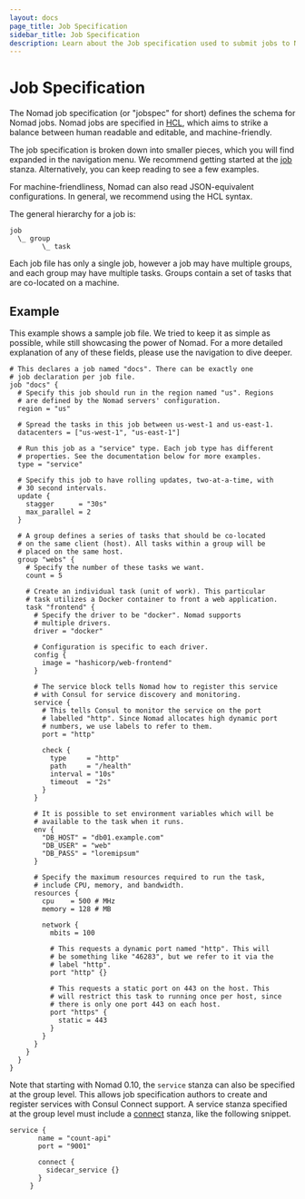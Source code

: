 ```yaml
---
layout: docs
page_title: Job Specification
sidebar_title: Job Specification
description: Learn about the Job specification used to submit jobs to Nomad.
---
```


# Job Specification

The Nomad job specification (or "jobspec" for short) defines the schema for
Nomad jobs. Nomad jobs are specified in [HCL][], which aims to strike a balance
between human readable and editable, and machine-friendly.

The job specification is broken down into smaller pieces, which you will find
expanded in the navigation menu. We recommend getting started at the [job][]
stanza. Alternatively, you can keep reading to see a few examples.

For machine-friendliness, Nomad can also read JSON-equivalent configurations. In
general, we recommend using the HCL syntax.

The general hierarchy for a job is:

```text
job
  \_ group
        \_ task
```

Each job file has only a single job, however a job may have multiple groups, and
each group may have multiple tasks. Groups contain a set of tasks that are
co-located on a machine.

## Example

This example shows a sample job file. We tried to keep it as simple as possible,
while still showcasing the power of Nomad. For a more detailed explanation of
any of these fields, please use the navigation to dive deeper.

```hcl
# This declares a job named "docs". There can be exactly one
# job declaration per job file.
job "docs" {
  # Specify this job should run in the region named "us". Regions
  # are defined by the Nomad servers' configuration.
  region = "us"

  # Spread the tasks in this job between us-west-1 and us-east-1.
  datacenters = ["us-west-1", "us-east-1"]

  # Run this job as a "service" type. Each job type has different
  # properties. See the documentation below for more examples.
  type = "service"

  # Specify this job to have rolling updates, two-at-a-time, with
  # 30 second intervals.
  update {
    stagger      = "30s"
    max_parallel = 2
  }

  # A group defines a series of tasks that should be co-located
  # on the same client (host). All tasks within a group will be
  # placed on the same host.
  group "webs" {
    # Specify the number of these tasks we want.
    count = 5

    # Create an individual task (unit of work). This particular
    # task utilizes a Docker container to front a web application.
    task "frontend" {
      # Specify the driver to be "docker". Nomad supports
      # multiple drivers.
      driver = "docker"

      # Configuration is specific to each driver.
      config {
        image = "hashicorp/web-frontend"
      }

      # The service block tells Nomad how to register this service
      # with Consul for service discovery and monitoring.
      service {
        # This tells Consul to monitor the service on the port
        # labelled "http". Since Nomad allocates high dynamic port
        # numbers, we use labels to refer to them.
        port = "http"

        check {
          type     = "http"
          path     = "/health"
          interval = "10s"
          timeout  = "2s"
        }
      }

      # It is possible to set environment variables which will be
      # available to the task when it runs.
      env {
        "DB_HOST" = "db01.example.com"
        "DB_USER" = "web"
        "DB_PASS" = "loremipsum"
      }

      # Specify the maximum resources required to run the task,
      # include CPU, memory, and bandwidth.
      resources {
        cpu    = 500 # MHz
        memory = 128 # MB

        network {
          mbits = 100

          # This requests a dynamic port named "http". This will
          # be something like "46283", but we refer to it via the
          # label "http".
          port "http" {}

          # This requests a static port on 443 on the host. This
          # will restrict this task to running once per host, since
          # there is only one port 443 on each host.
          port "https" {
            static = 443
          }
        }
      }
    }
  }
}
```

Note that starting with Nomad 0.10, the `service` stanza can also be specified at the group level. This
allows job specification authors to create and register services with Consul Connect support. A service
stanza specified at the group level must include a [connect][] stanza, like the following snippet.

```hcl
service {
       name = "count-api"
       port = "9001"

       connect {
         sidecar_service {}
       }
     }
```

[hcl]: https://github.com/hashicorp/hcl 'HashiCorp Configuration Language'
[job]: /docs/job-specification/job 'Nomad job Job Specification'
[connect]: /docs/job-specification/connect 'Connect Stanza Specification'
